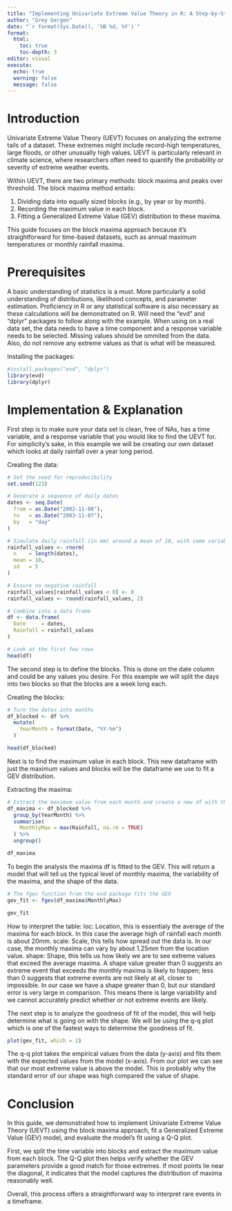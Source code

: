```yaml
---
title: "Implementing Univariate Extreme Value Theory in R: A Step-by-Step Guide"
author: "Grey Gergen"
date: "`r format(Sys.Date(), '%B %d, %Y')`"
format: 
  html:
    toc: true
    toc-depth: 3
editor: visual
execute:
  echo: true
  warning: false
  message: false
---
```



# Introduction

Univariate Extreme Value Theory (UEVT) focuses on analyzing the extreme tails of a dataset. These extremes might include record-high temperatures, large floods, or other unusually high values. UEVT is particularly relevant in climate science, where researchers often need to quantify the probability or severity of extreme weather events.

Within UEVT, there are two primary methods: block maxima and peaks over threshold. The block maxima method entails:

1. Dividing data into equally sized blocks (e.g., by year or by month).
2. Recording the maximum value in each block.
3. Fitting a Generalized Extreme Value (GEV) distribution to these maxima.

This guide focuses on the block maxima approach because it’s straightforward for time-based datasets, such as annual maximum temperatures or monthly rainfall maxima.

# Prerequisites

A basic understanding of statistics is a must. More particularly a solid understanding of distributions, likelihood concepts, and parameter estimation. Proficiency in R or any statistical software is also necessary as these calculations will be demonstrated on R. Will need the "evd" and "dplyr" packages to follow along with the example. When using on a real data set, the data needs to have a time component and a response variable needs to be selected. Missing values should be ommited from the data. Also, do not remove any extreme values as that is what will be measured.

Installing the packages:
```r
#install.packages("evd", "dplyr")
library(evd)
library(dplyr)
```

# Implementation & Explanation

First step is to make sure your data set is clean, free of NAs, has a time variable, and a response variable that you would like to find the UEVT for. For simplicity's sake, in this example we will be creating our own dataset which looks at daily rainfall over a year long period.

Creating the data:
```r
# Set the seed for reproducibility
set.seed(123)

# Generate a sequence of daily dates
dates <- seq.Date(
  from = as.Date("2002-11-08"),
  to   = as.Date("2003-11-07"),
  by   = "day"
)

# Simulate daily rainfall (in mm) around a mean of 10, with some variability
rainfall_values <- rnorm(
  n    = length(dates),
  mean = 10,
  sd   = 5
)

# Ensure no negative rainfall
rainfall_values[rainfall_values < 0] <- 0
rainfall_values <- round(rainfall_values, 2)

# Combine into a data frame
df <- data.frame(
  Date     = dates,
  Rainfall = rainfall_values
)

# Look at the first few rows
head(df)
```

The second step is to define the blocks. This is done on the date column and could be any values you desire. For this example we will split the days into two blocks so that the blocks are a week long each.

Creating the blocks:
```r
# Turn the dates into months 
df_blocked <- df %>%
  mutate(
    YearMonth = format(Date, "%Y-%m")
  )

head(df_blocked)
```

Next is to find the maximum value in each block. This new dataframe with just the maximum values and blocks will be the dataframe we use to fit a GEV distribution. 

Extracting the maxima:
```r
# Extract the maximum value from each month and create a new df with these parameters
df_maxima <- df_blocked %>%
  group_by(YearMonth) %>%
  summarise(
    MonthlyMax = max(Rainfall, na.rm = TRUE)
  ) %>%
  ungroup()

df_maxima
```

To begin the analysis the maxima df is fitted to the GEV. This will return a model that will tell us the typical level of monthly maxima, the variability of the maxima, and the shape of the data. 

```r
# The fgev function from the evd package fits the GEV
gev_fit <- fgev(df_maxima$MonthlyMax)

gev_fit
```
How to interpret the table:
loc: Location, this is essentialy the average of the maxima for each block. In this case the average high of rainfall each month is about 20mm.
scale: Scale, this tells how spread out the data is. In our case, the monthly maxima can vary by about 1.25mm from the location value.
shape: Shape, this tells us how likely we are to see extreme values that exceed the average maxima. A shape value greater than 0 suggests an extreme event that exceeds the monthly maxima is likely to happen; less than 0 suggests that extreme events are not likely at all, closer to impossible. In our case we have a shape greater than 0, but our standard error is very large in comparison. This means there is large variability and we cannot accurately predict whether or not extreme events are likely.

The next step is to analyze the goodness of fit of the model, this will help determine what is going on with the shape. We will be using the q-q plot which is one of the fastest ways to determine the goodness of fit.

```r
plot(gev_fit, which = 2)
```

The q-q plot takes the empirical values from the data (y-axis) and fits them with the expected values from the model (x-axis). From our plot we can see that our most extreme value is above the model. This is probably why the standard error of our shape was high compared the value of shape.

# Conclusion

In this guide, we demonstrated how to implement Univariate Extreme Value Theory (UEVT) using the block maxima approach, fit a Generalized Extreme Value (GEV) model, and evaluate the model’s fit using a Q-Q plot.

First, we split the time variable into blocks and extract the maximum value from each block. The Q-Q plot then helps verify whether the GEV parameters provide a good match for those extremes. If most points lie near the diagonal, it indicates that the model captures the distribution of maxima reasonably well. 

Overall, this process offers a straightforward way to interpret rare events in a timeframe.